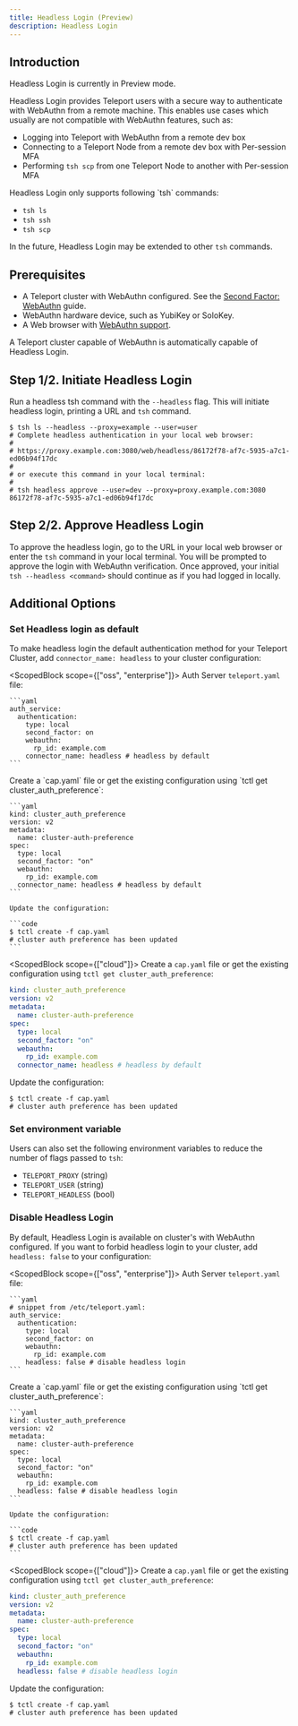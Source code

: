 ```yaml
---
title: Headless Login (Preview)
description: Headless Login
---
```


## Introduction

<Admonition type="warning" title="Preview">
  Headless Login is currently in Preview mode.
</Admonition>

Headless Login provides Teleport users with a secure way to authenticate with WebAuthn from a remote machine. This enables use cases which usually are not compatible with WebAuthn features, such as:

* Logging into Teleport with WebAuthn from a remote dev box
* Connecting to a Teleport Node from a remote dev box with Per-session MFA 
* Performing `tsh scp` from one Teleport Node to another with Per-session MFA

<Admonition type="note" title="Headless Login Support">
  Headless Login only supports following `tsh` commands:
  
  * `tsh ls`
  * `tsh ssh`
  * `tsh scp`

  In the future, Headless Login may be extended to other `tsh` commands.
</Admonition>

## Prerequisites

- A Teleport cluster with WebAuthn configured.
  See the [Second Factor: WebAuthn](./webauthn.mdx) guide.
- WebAuthn hardware device, such as YubiKey or SoloKey.
- A Web browser with [WebAuthn support](
  https://developers.yubico.com/WebAuthn/WebAuthn_Browser_Support/).

A Teleport cluster capable of WebAuthn is automatically capable of Headless Login.

## Step 1/2. Initiate Headless Login

Run a headless tsh command with the `--headless` flag. This will initiate headless login, printing a URL and `tsh` command.

```code
$ tsh ls --headless --proxy=example --user=user
# Complete headless authentication in your local web browser:
# 
# https://proxy.example.com:3080/web/headless/86172f78-af7c-5935-a7c1-ed06b94f17dc
# 
# or execute this command in your local terminal:
# 
# tsh headless approve --user=dev --proxy=proxy.example.com:3080 86172f78-af7c-5935-a7c1-ed06b94f17dc
```

## Step 2/2. Approve Headless Login

To approve the headless login, go to the URL in your local web browser or enter the `tsh` command in your local terminal. You will be prompted to approve the login with WebAuthn verification. Once approved, your initial `tsh --headless <command>` should continue as if you had logged in locally.

## Additional Options

### Set Headless login as default

To make headless login the default authentication method for your Teleport Cluster, add `connector_name: headless` to your cluster configuration:


<ScopedBlock scope={["oss", "enterprise"]}>
<Tabs>
  <TabItem label="Static Config">
    Auth Server `teleport.yaml` file:

    ```yaml
    auth_service:
      authentication:
        type: local
        second_factor: on
        webauthn:
          rp_id: example.com
        connector_name: headless # headless by default
    ```
  </TabItem>
  <TabItem label="Dynamic resources">
    Create a `cap.yaml` file or get the existing configuration using
    `tctl get cluster_auth_preference`:

    ```yaml
    kind: cluster_auth_preference
    version: v2
    metadata:
      name: cluster-auth-preference
    spec:
      type: local
      second_factor: "on"
      webauthn:
        rp_id: example.com
      connector_name: headless # headless by default
    ```

    Update the configuration:

    ```code
    $ tctl create -f cap.yaml
    # cluster auth preference has been updated
    ```
  </TabItem>
</Tabs>
</ScopedBlock>

<ScopedBlock scope={["cloud"]}>
Create a `cap.yaml` file or get the existing configuration using
`tctl get cluster_auth_preference`:

```yaml
kind: cluster_auth_preference
version: v2
metadata:
  name: cluster-auth-preference
spec:
  type: local
  second_factor: "on"
  webauthn:
    rp_id: example.com
  connector_name: headless # headless by default
```

Update the configuration:

```code
$ tctl create -f cap.yaml
# cluster auth preference has been updated
```
</ScopedBlock>

### Set environment variable

Users can also set the following environment variables to reduce the number of flags passed to `tsh`:

* `TELEPORT_PROXY` (string)
* `TELEPORT_USER` (string)
* `TELEPORT_HEADLESS` (bool)

### Disable Headless Login

By default, Headless Login is available on cluster's with WebAuthn configured. If you want to forbid headless login to your cluster, add `headless: false` to your configuration:

<ScopedBlock scope={["oss", "enterprise"]}>
<Tabs>
  <TabItem label="Static Config">
    Auth Server `teleport.yaml` file:

    ```yaml
    # snippet from /etc/teleport.yaml:
    auth_service:
      authentication:
        type: local
        second_factor: on
        webauthn:
          rp_id: example.com
        headless: false # disable headless login
    ```
  </TabItem>
  <TabItem label="Dynamic resources">
    Create a `cap.yaml` file or get the existing configuration using
    `tctl get cluster_auth_preference`:

    ```yaml
    kind: cluster_auth_preference
    version: v2
    metadata:
      name: cluster-auth-preference
    spec:
      type: local
      second_factor: "on"
      webauthn:
        rp_id: example.com
      headless: false # disable headless login
    ```

    Update the configuration:

    ```code
    $ tctl create -f cap.yaml
    # cluster auth preference has been updated
    ```
  </TabItem>
</Tabs>
</ScopedBlock>

<ScopedBlock scope={["cloud"]}>
Create a `cap.yaml` file or get the existing configuration using
`tctl get cluster_auth_preference`:

```yaml
kind: cluster_auth_preference
version: v2
metadata:
  name: cluster-auth-preference
spec:
  type: local
  second_factor: "on"
  webauthn:
    rp_id: example.com
  headless: false # disable headless login
```

Update the configuration:

```code
$ tctl create -f cap.yaml
# cluster auth preference has been updated
```
</ScopedBlock>
